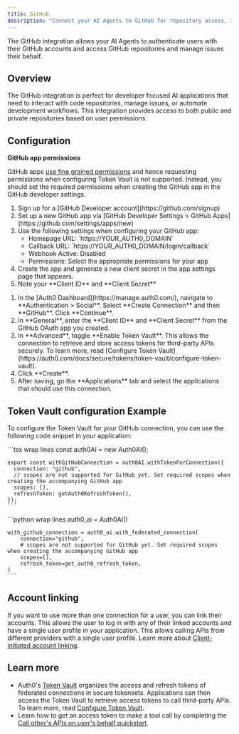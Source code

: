 ```yaml
---
title: GitHub
description: "Connect your AI Agents to GitHub for repository access, issue management, and developer workflows."
---
```



The GitHub integration allows your AI Agents to authenticate users with their GitHub accounts and access GitHub repositories and manage issues their behalf.

## Overview

The GitHub integration is perfect for developer focused AI applications that need to interact with code repositories, manage issues, or automate development workflows. This integration provides access to both public and private repositories based on user permissions.

## Configuration

<Warning>
<strong>GitHub app permissions</strong>

GitHub apps [use fine grained permissions](https://docs.github.com/en/enterprise-server@3.17/apps/oauth-apps/building-oauth-apps/differences-between-github-apps-and-oauth-apps#requesting-permission-levels-for-resources) and hence requesting permissions when configuring Token Vault is not supported. Instead, you should set the required permissions when creating the GitHub app in the GitHub developer settings.

</Warning>

<Steps>
  <Step title="Set up app in Github">
    <ol>
      <li>
        Sign up for a [GitHub Developer account](https://github.com/signup)
      </li>
      <li>
        Set up a new GitHub app via [GitHub Developer Settings > GitHub
        Apps](https://github.com/settings/apps/new)
      </li>
      <li>
        Use the following settings when configuring your GitHub app:
        <ul>
          <li>Homepage URL: `https://YOUR_AUTH0_DOMAIN`</li>
          <li>Callback URL: `https://YOUR_AUTH0_DOMAIN/login/callback`</li>
          <li>Webhook Active: Disabled</li>
          <li>Permissions: Select the appropriate permissions for your app</li>
        </ul>
      </li>
      <li>
        Create the app and generate a new client secret in the app settings page
        that appears.
      </li>
      <li>Note your **Client ID** and **Client Secret**</li>
    </ol>
  </Step>
  <Step title="Configure the GitHub Social Connection in Auth0">
    <ol>
      <li>
        In the [Auth0 Dashboard](https://manage.auth0.com/), navigate to
        **Authentication > Social**. Select **Create Connection** and then
        **GitHub**. Click **Continue**.
      </li>
      <li>
        In **General**, enter the **Client ID** and **Client Secret** from the
        GitHub OAuth app you created.
      </li>
      <li>
        In **Advanced**, toggle **Enable Token Vault**. This allows the
        connection to retrieve and store access tokens for third-party APIs
        securely. To learn more, read [Configure Token
        Vault](https://auth0.com/docs/secure/tokens/token-vault/configure-token-vault).
      </li>
      <li>Click **Create**.</li>
      <li>
        After saving, go the **Applications** tab and select the applications
        that should use this connection.
      </li>
    </ol>
  </Step>
</Steps>

<FindDomainInfoBlock />

## Token Vault configuration Example

To configure the Token Vault for your GitHub connection, you can use the following code snippet in your application:

<Tabs>
  <Tab title="JavaScript" icon="js">
    ```tsx wrap lines
    const auth0AI = new Auth0AI();

    export const withGitHubConnection = auth0AI.withTokenForConnection({
      connection: "github",
      // scopes are not supported for GitHub yet. Set required scopes when creating the accompanying GitHub app
      scopes: [],
      refreshToken: getAuth0RefreshToken(),
    });
    ```

  </Tab>
  <Tab title="Python" icon="python">
    ```python wrap lines
    auth0_ai = Auth0AI()

    with_github_connection = auth0_ai.with_federated_connection(
        connection="github",
        # scopes are not supported for GitHub yet. Set required scopes when creating the accompanying GitHub app
        scopes=[],
        refresh_token=get_auth0_refresh_token,
    )
    ```

  </Tab>
</Tabs>

## Account linking

If you want to use more than one connection for a user, you can link their accounts. This allows the user to log in with any of their linked accounts and have a single user profile in your application. This allows calling APIs from different providers with a single user profile. Learn more about [Client-initiated account linking](/guides/client-initiated-account-linking).

## Learn more

- Auth0's [Token Vault](https://auth0.com/docs/secure/tokens/token-vault) organizes the access and refresh tokens of federated connections in secure tokensets. Applications can then access the Token Vault to retrieve access tokens to call third-party APIs. To learn more, read [Configure Token Vault](https://auth0.com/docs/secure/tokens/token-vault/configure-token-vault).
- Learn how to get an access token to make a tool call by completing the [Call other's APIs on user's behalf quickstart](/get-started/call-others-apis-on-users-behalf).
